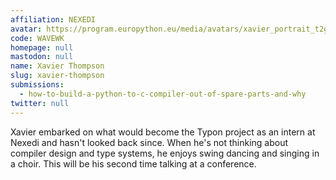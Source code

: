 ```yaml
---
affiliation: NEXEDI
avatar: https://program.europython.eu/media/avatars/xavier_portrait_t2glHMd.jpg
code: WAVEWK
homepage: null
mastodon: null
name: Xavier Thompson
slug: xavier-thompson
submissions:
  - how-to-build-a-python-to-c-compiler-out-of-spare-parts-and-why
twitter: null
---
```


Xavier embarked on what would become the Typon project as an intern at Nexedi
and hasn't looked back since. When he's not thinking about compiler design and
type systems, he enjoys swing dancing and singing in a choir. This will be his
second time talking at a conference.
